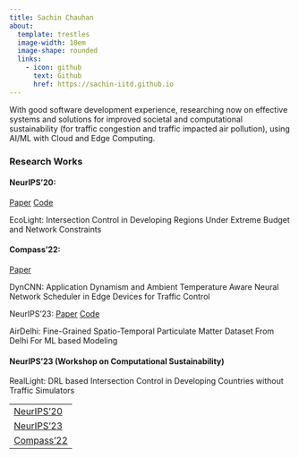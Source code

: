 ```yaml
---
title: Sachin Chauhan
about:
  template: trestles
  image-width: 10em
  image-shape: rounded
  links:
    - icon: github
      text: Github
      href: https://sachin-iitd.github.io
---
```


With good software development experience, researching now on effective systems and solutions for improved societal and computational sustainability (for traffic congestion and traffic impacted air pollution), using AI/ML with Cloud and Edge Computing.

### Research Works

#### NeurIPS'20: 
[Paper](https://proceedings.neurips.cc/paper/2020/file/97e49161287e7a4f9b745366e4f9431b-Paper.pdf)
[Code](https://github.com/sachin-iitd/EcoLight)

EcoLight: Intersection Control in Developing Regions Under Extreme Budget and Network Constraints

#### Compass'22:
[Paper](https://www.cse.iitd.ac.in/~rijurekha/papers/compass22_traffic.pdf)

DynCNN: Application Dynamism and Ambient Temperature Aware Neural Network Scheduler in Edge Devices for Traffic Control

NeurIPS'23: 
[Paper](https://openreview.net/pdf?id=n2wW7goGky)
[Code](https://github.com/sachin-iitd/DelhiPMDatasetBenchmark)

AirDelhi: Fine-Grained Spatio-Temporal Particulate Matter Dataset From Delhi For ML based Modeling

#### NeurIPS'23 (Workshop on Computational Sustainability)

RealLight: DRL based Intersection Control in Developing Countries without Traffic Simulators

---
[NeurIPS'20](https://proceedings.neurips.cc/paper/2020/file/97e49161287e7a4f9b745366e4f9431b-Paper.pdf)
[NeurIPS'23](https://openreview.net/pdf?id=n2wW7goGky)
[Compass'22](https://www.cse.iitd.ac.in/~rijurekha/papers/compass22_traffic.pdf)
---
